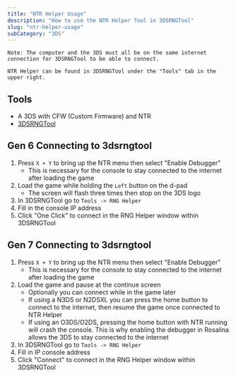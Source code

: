 ```yaml
---
title: "NTR Helper Usage"
description: "How to use the NTR Helper Tool in 3DSRNGTool"
slug: "ntr-helper-usage"
subCategory: "3DS"
---
```


```
Note: The computer and the 3DS must all be on the same internet connection for 3DSRNGTool to be able to connect.

NTR Helper can be found in 3DSRNGTool under the "Tools" tab in the upper right.
```

## Tools

- A 3DS with CFW (Custom Firmware) and NTR
- [3DSRNGTool](https://github.com/wwwwwwzx/3DSRNGTool/releases)

## Gen 6 Connecting to 3dsrngtool

1. Press `X + Y` to bring up the NTR menu then select "Enable Debugger"
   - This is necessary for the console to stay connected to the internet after loading the game
2. Load the game while holding the `Left` button on the d-pad
   - The screen will flash three times then stop on the 3DS logo
3. In 3DSRNGTool go to `Tools -> RNG Helper`
4. Fill in the console IP address
5. Click "One Click" to connect in the RNG Helper window within 3DSRNGTool

## Gen 7 Connecting to 3dsrngtool

1. Press `X + Y` to bring up the NTR menu then select "Enable Debugger"
   - This is necessary for the console to stay connected to the internet after loading the game
2. Load the game and pause at the continue screen
   - Optionally you can connect while in the game later
   - If using a N3DS or N2DSXL you can press the home button to connect to the internet, then resume the game once connected to NTR Helper
   - If using an O3DS/O2DS, pressing the home button with NTR running will crash the console. This is why enabling the debugger in Rosalina allows the 3DS to stay connected to the internet
3. In 3DSRNGTool go to `Tools -> RNG Helper`
4. Fill in IP console address
5. Click "Connect" to connect in the RNG Helper window within 3DSRNGTool
